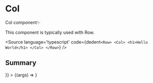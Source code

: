 

<Meta title="Globals/Col" component={Col} />

# Col

Col component✨

This component is typically used with Row.

<Source
  language='typescript'
  code={dedent`
     <Row>
       <Col>
        <h1>Hello World</h1>
       </Col>
    </Row>
  `}
/>

## Summary

<Canvas>
  <Story 
  name="Explore"
  args={{
    alignContentX: 'left',
    alignContentY: 'top',
    excludeBottomGutter: false,
    offset: 0,
    span: 'auto',
    children: <H1Elem text='Col' />
  }}
  > 
    {(args) => <Col { ...args } />}
  </Story>
</Canvas>

<ArgsTable of={Col} />
